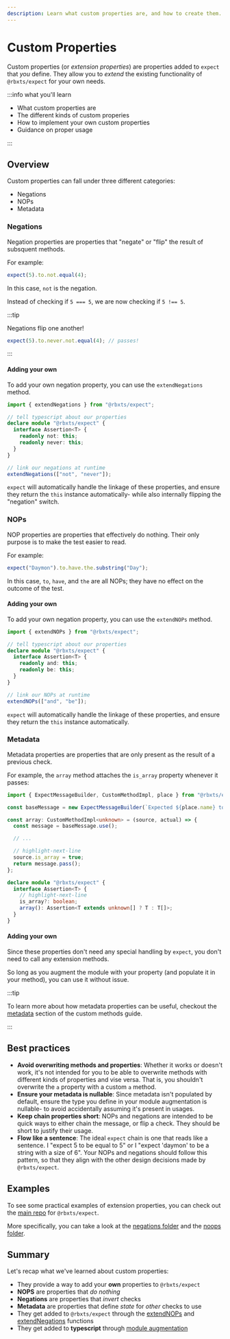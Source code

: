 ```yaml
---
description: Learn what custom properties are, and how to create them.
---
```



# Custom Properties

Custom properties (or _extension properties_) are properties added to `expect` that _you_ define. They allow you to
_extend_ the existing functionality of `@rbxts/expect` for your own needs.

:::info what you'll learn

- What custom properties are
- The different kinds of custom properies
- How to implement your own custom properties
- Guidance on proper usage

:::

## Overview

Custom properties can fall under three different categories:

- Negations
- NOPs
- Metadata

### Negations

Negation properties are properties that "negate" or "flip" the result of subsquent methods.

For example:

```ts
expect(5).to.not.equal(4);
```

In this case, `not` is the negation.

Instead of checking if `5 === 5`, we are now checking if `5 !== 5`.

:::tip

Negations flip one another!

```ts
expect(5).to.never.not.equal(4); // passes!
```

:::

#### Adding your own

To add your own negation property, you can use the `extendNegations` method.

```ts
import { extendNegations } from "@rbxts/expect";

// tell typescript about our properties
declare module "@rbxts/expect" {
  interface Assertion<T> {
    readonly not: this;
    readonly never: this;
  }
}

// link our negations at runtime
extendNegations(["not", "never"]);
```

`expect` will automatically handle the linkage of these properties, and ensure they return the `this` instance
automatically- while also internally flipping the "negation" switch.

### NOPs

NOP properties are properties that effectively do nothing. Their only purpose is to make the test easier to read.

For example:

```ts
expect("Daymon").to.have.the.substring("Day");
```

In this case, `to`, `have`, and `the` are all NOPs; they have no effect on the outcome of the test.

#### Adding your own

To add your own negation property, you can use the `extendNOPs` method.

```ts
import { extendNOPs } from "@rbxts/expect";

// tell typescript about our properties
declare module "@rbxts/expect" {
  interface Assertion<T> {
    readonly and: this;
    readonly be: this;
  }
}

// link our NOPs at runtime
extendNOPs(["and", "be"]);
```

`expect` will automatically handle the linkage of these properties, and ensure they return the `this` instance
automatically.

### Metadata

Metadata properties are properties that are only present as the result of a previous check.

For example, the `array` method attaches the `is_array` property whenever it passes:

```ts
import { ExpectMessageBuilder, CustomMethodImpl, place } from "@rbxts/expect";

const baseMessage = new ExpectMessageBuilder(`Expected ${place.name} to ${place.not} be an array`);

const array: CustomMethodImpl<unknown> = (source, actual) => {
  const message = baseMessage.use();

  // ...

  // highlight-next-line
  source.is_array = true;
  return message.pass();
};

declare module "@rbxts/expect" {
  interface Assertion<T> {
    // highlight-next-line
    is_array?: boolean;
    array(): Assertion<T extends unknown[] ? T : T[]>;
  }
}
```

#### Adding your own

Since these properties don't need any special handling by `expect`, you don't need to call any extension methods.

So long as you augment the module with your property (and populate it in your method), you can use it without issue.

:::tip

To learn more about how metadata properties can be useful, checkout the [metadata](custom-methods#metadata) section of
the custom methods guide.

:::

## Best practices

- **Avoid overwriting methods and properties**: Whether it works or doesn't work, it's not intended for you to be able
  to overwrite methods with different kinds of properties and vise versa. That is, you shouldn't overwrite the `a`
  property with a custom `a` method.
- **Ensure your metadata is nullable**: Since metadata isn't populated by default, ensure the type you define in your
  module augmentation is nullable- to avoid accidentally assuming it's present in usages.
- **Keep chain properties short**: NOPs and negations are intended to be quick ways to either chain the message, or flip
  a check. They should be short to justify their usage.
- **Flow like a sentence**: The ideal `expect` chain is one that reads like a sentence. I "expect 5 to be equal to 5" or
  I "expect 'daymon' to be a string with a size of 6". Your NOPs and negations should follow this pattern, so that they
  align with the other design decisions made by `@rbxts/expect`.

## Examples

To see some practical examples of extension properties, you can check out the
[main repo](https://github.com/daymxn/rbxts-expect) for `@rbxts/expect`.

More specifically, you can take a look at the
[negations folder](https://github.com/daymxn/rbxts-expect/tree/main/src/expect/extensions/negations) and the
[noops folder](https://github.com/daymxn/rbxts-expect/tree/main/src/expect/extensions/noops).

## Summary

Let's recap what we've learned about custom properties:

- They provide a way to add your **own** properties to `@rbxts/expect`
- **NOPS** are properties that _do nothing_
- **Negations** are properties that _invert_ checks
- **Metadata** are properties that define _state_ for _other_ checks to use
- They get added to `@rbxts/expect` through the [extendNOPs](/docs/api/expect.extendnops.md) and
  [extendNegations](/docs/api/expect.extendnegations.md) functions
- They get added to **typescript** through [module augmentation](module-augmentation)
